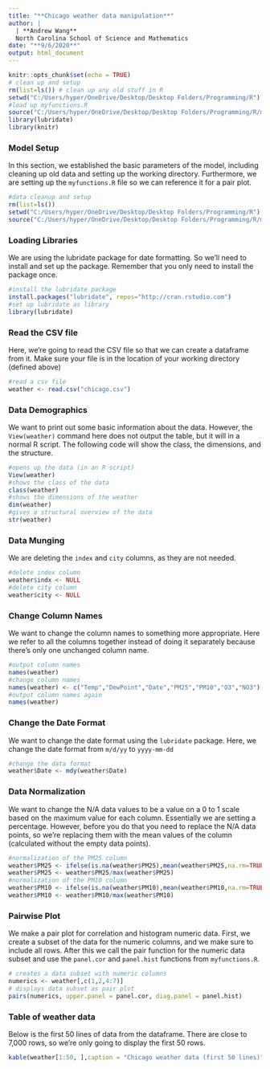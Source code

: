 ```yaml
---
title: "**Chicago weather data manipulation**"
author: |
  | **Andrew Wang** 
  North Carolina School of Science and Mathematics
date: "**9/6/2020**"
output: html_document
---
```


```r
knitr::opts_chunk$set(echo = TRUE)
# clean up and setup
rm(list=ls()) # clean up any old stuff in R
setwd("C:/Users/hyper/OneDrive/Desktop/Desktop Folders/Programming/R") # go to this folder
#load up myfunctions.R
source("C:/Users/hyper/OneDrive/Desktop/Desktop Folders/Programming/R/myfunctions.R")
library(lubridate)
library(knitr)
```

### **Model Setup** 
In this section, we established the basic parameters of the model, including cleaning up old data and setting up the working directory. Furthermore, we are setting up the `myfunctions.R` file so we can reference it for a pair plot.
```r
#data cleanup and setup
rm(list=ls())
setwd("C:/Users/hyper/OneDrive/Desktop/Desktop Folders/Programming/R")
source("C:/Users/hyper/OneDrive/Desktop/Desktop Folders/Programming/R/myfunctions.R")
```

### **Loading Libraries**
We are using the lubridate package for date formatting. So we'll need to install and set up the package. Remember that you only need to install the package once. 
```r
#install the lubridate package
install.packages("lubridate", repos="http://cran.rstudio.com")
#set up lubridate as library
library(lubridate)
```

### **Read the CSV file** 
Here, we're going to read the CSV file so that we can create a dataframe from it. Make sure your file is in the location of your working directory (defined above)
```r
#read a csv file
weather <- read.csv("chicago.csv")
```

### **Data Demographics**
We want to print out some basic information about the data. However, the `View(weather)` command here does not output the table, but it will in a normal R script. The following code will show the class, the dimensions, and the structure.
```r
#opens up the data (in an R script)
View(weather)
#shows the class of the data
class(weather)
#shows the dimensions of the weather
dim(weather)
#gives a structural overview of the data
str(weather)
```

### **Data Munging**
We are deleting the `index` and `city` columns, as they are not needed.
```r
#delete index column
weather$indx <- NULL
#delete city column
weather$city <- NULL
```

### **Change Column Names**
We want to change the column names to something more appropriate. Here we refer to all the columns together instead of doing it separately because there's only one unchanged column name. 
```r
#output column names
names(weather)
#change column names
names(weather) <- c("Temp","DewPoint","Date","PM25","PM10","O3","NO3")
#output column names again
names(weather)
```

### **Change the Date Format**
We want to change the date format using the `lubridate` package. Here, we change the date format from `m/d/yy` to `yyyy-mm-dd`
```r
#change the data format
weather$Date <- mdy(weather$Date)
```

### **Data Normalization**
We want to change the N/A data values to be a value on a 0 to 1 scale based on the maximum value for each column. Essentially we are setting a percentage. However, before you do that you need to replace the N/A data points, so we're replacing them with the mean values of the column (calculated without the empty data points).
```r
#normalization of the PM25 column
weather$PM25 <- ifelse(is.na(weather$PM25),mean(weather$PM25,na.rm=TRUE),weather$PM25)
weather$PM25 <- weather$PM25/max(weather$PM25)
#normalization of the PM10 column
weather$PM10 <- ifelse(is.na(weather$PM10),mean(weather$PM10,na.rm=TRUE),weather$PM10)
weather$PM10 <- weather$PM10/max(weather$PM10)
```

### **Pairwise Plot**
We make a pair plot for correlation and histogram numeric data. First, we create a subset of the data for the numeric columns, and we make sure to include all rows. After this we call the pair function for the numeric data subset and use the `panel.cor` and `panel.hist` functions from `myfunctions.R`.
```r
# creates a data subset with numeric columns
numerics <- weather[,c(1,2,4:7)]
# displays data subset as pair plot
pairs(numerics, upper.panel = panel.cor, diag.panel = panel.hist)
```


### **Table of weather data**
Below is the first 50 lines of data from the dataframe. There are close to 7,000 rows, so we're only going to display the first 50 rows. 
```r
kable(weather[1:50, ],caption = "Chicago weather data (first 50 lines)")
```